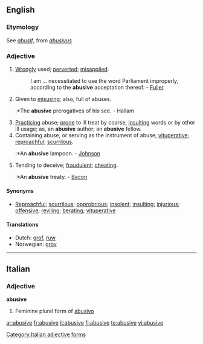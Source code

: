 ==English==

===Etymology===
See {{F.}} ''[[abusif]]'', from {{L.}} ''[[abusivus]]''

===Adjective===
{{en-adj}}

# [[wrongly|Wrongly]] used; [[perverted]]; [[misapplied]].
#:I am ... necessitated to use the word Parliament improperly, according to the '''abusive''' acceptation thereof. - [[Fuller]]
# {{archaic}} Given to [[misusing]]; also, full of abuses.
#:*The '''abusive''' prerogatives of his see. - Hallam
# [[practicing|Practicing]] abuse; [[prone]] to ill treat by coarse, [[insulting]] words or by other ill usage; as, an '''abusive''' author; an '''abusive''' fellow.
# Containing abuse, or serving as the instrument of abuse; [[vituperative]]; [[reproachful]]; [[scurrilous]].
#:*An '''abusive''' lampoon. - [[Johnson]]
# {{obsolete}} Tending to deceive; [[fraudulent]]; [[cheating]].
#:*An '''abusive''' treaty. - [[Bacon]]

====Synonyms====
*[[Reproachful]]; [[scurrilous]]; [[opprobrious]]; [[insolent]]; [[insulting]]; [[injurious]]; [[offensive]]; [[reviling]]; [[berate| berating]]; [[vituperative]]

====Translations====
*Dutch: [[grof]], [[ruw]]
*Norwegian: [[grov]]

----

==Italian==

===Adjective===
'''abusive''' {{f}}

# Feminine plural form of [[abusivo]]

[[Category:Italian adjective forms]]

[[ar:abusive]]
[[fr:abusive]]
[[it:abusive]]
[[fi:abusive]]
[[te:abusive]]
[[vi:abusive]]